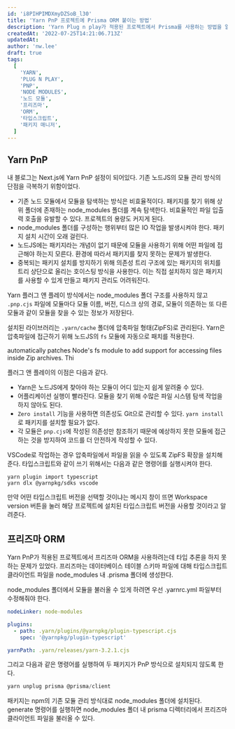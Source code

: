 ```yaml
---
id: 'i8PIHPIMDXmyDZSoB_l30'
title: 'Yarn PnP 프로젝트에 Prisma ORM 붙이는 방법'
description: 'Yarn Plug n play가 적용된 프로젝트에서 Prisma를 사용하는 방법을 알아봤습니다.'
createdAt: '2022-07-25T14:21:06.713Z'
updatedAt:
author: 'nw.lee'
draft: true
tags:
  [
    'YARN',
    'PLUG N PLAY',
    'PNP',
    'NODE MODULES',
    '노드 모듈',
    '프리즈마',
    'ORM',
    '타입스크립트',
    '패키지 매니저',
  ]
---
```


## Yarn PnP

내 블로그는 Next.js에 Yarn PnP 설정이 되어있다. 기존 노드JS의 모듈 관리 방식의 단점을 극복하기 위함이었다.

- 기존 노드 모듈에서 모듈을 탐색하는 방식은 비효율적이다. 패키지를 찾기 위해 상위 폴더에 존재하는 node_modules 폴더를 계속 탐색한다. 비효율적인 파일 입출력 호출을 유발할 수 있다. 프로젝트의 용량도 커지게 된다.
- node_modules 폴더를 구성하는 행위부터 많은 IO 작업을 발생시켜야 한다. 패키지 설치 시간이 오래 걸린다.
- 노드JS에는 패키지라는 개념이 없기 때문에 모듈을 사용하기 위해 어떤 파일에 접근해야 하는지 모른다. 환경에 따라서 패키지를 찾지 못하는 문제가 발생한다.
- 중복되는 패키지 설치를 방지하기 위해 의존성 트리 구조에 있는 패키지의 위치를 트리 상단으로 올리는 호이스팅 방식을 사용한다. 이는 직접 설치하지 않은 패키지를 사용할 수 있게 만들고 패키지 관리도 어려워진다.

Yarn 플러그 앤 플레이 방식에서는 node_modules 폴더 구조를 사용하지 않고 `.pnp.cjs` 파일에 모듈마다 모듈 이름, 버전, 디스크 상의 경로, 모듈이 의존하는 또 다른 모듈과 같이 모듈을 찾을 수 있는 정보가 저장된다.

설치된 라이브러리는 `.yarn/cache` 폴더에 압축파일 형태(ZipFS)로 관리된다. Yarn은 압축파일에 접근하기 위해 노드JS의 `fs` 모듈에 자동으로 패치를 적용한다.

automatically patches Node's fs module to add support for accessing files inside Zip archives. Thi

플러그 앤 플레이의 이점은 다음과 같다.

- Yarn은 노드JS에게 찾아야 하는 모듈이 어디 있는지 쉽게 알려줄 수 있다.
- 어플리케이션 실행이 빨라진다. 모듈을 찾기 위해 수많은 파일 시스템 탐색 작업을 하지 않아도 된다.
- `Zero install` 기능을 사용하면 의존성도 Git으로 관리할 수 있다. `yarn install`로 패키지를 설치할 필요가 없다.
- 각 모듈은 `pnp.cjs`에 작성된 의존성만 참조하기 때문에 예상하지 못한 모듈에 접근하는 것을 방지하여 코드를 더 안전하게 작성할 수 있다.

VSCode로 작업하는 경우 압축파일에서 파일을 읽을 수 있도록 ZipFS 확장을 설치해준다. 타입스크립트와 같이 쓰기 위해서는 다음과 같은 명령어를 실행시켜야 한다.

```
yarn plugin import typescript
yarn dlx @yarnpkg/sdks vscode
```

만약 어떤 타입스크립트 버전을 선택할 것이냐는 메시지 창이 뜨면 Workspace version 버튼을 눌러 해당 프로젝트에 설치된 타입스크립트 버전을 사용할 것이라고 알려준다.

## 프리즈마 ORM

Yarn PnP가 적용된 프로젝트에서 프리즈마 ORM을 사용하려는데 타입 추론을 하지 못하는 문제가 있었다. 프리즈마는 데이터베이스 테이블 스키마 파일에 대해 타입스크립트 클라이언트 파일을 node_modules 내 .prisma 폴더에 생성한다.

node_modules 폴더에서 모듈을 불러올 수 있게 하려면 우선 .yarnrc.yml 파일부터 수정해줘야 한다.

```yml
nodeLinker: node-modules

plugins:
  - path: .yarn/plugins/@yarnpkg/plugin-typescript.cjs
    spec: '@yarnpkg/plugin-typescript'

yarnPath: .yarn/releases/yarn-3.2.1.cjs
```

그리고 다음과 같은 명령어를 실행하여 두 패키지가 PnP 방식으로 설치되지 않도록 한다.

```powershell
yarn unplug prisma @prisma/client
```

패키지는 npm의 기존 모듈 관리 방식대로 node_modules 폴더에 설치된다. generate 명령어를 실행하면 node_modules 폴더 내 prisma 디렉터리에서 프리즈마 클라이언트 파일을 불러올 수 있다.
